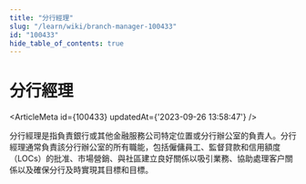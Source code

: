 ```yaml
---
title: "分行經理"
slug: "/learn/wiki/branch-manager-100433"
id: "100433"
hide_table_of_contents: true
---
```



# 分行經理

<ArticleMeta id={100433} updatedAt={'2023-09-26 13:58:47'} />
<div className='border-solid border-b border-t-0 my-4 border-[var(--ifm-color-gray-300)]' />

分行經理是指負責銀行或其他金融服務公司特定位置或分行辦公室的負責人。分行經理通常負責該分行辦公室的所有職能，包括僱傭員工、監督貸款和信用額度（LOCs）的批准、市場營銷、與社區建立良好關係以吸引業務、協助處理客户關係以及確保分行及時實現其目標和目標。
